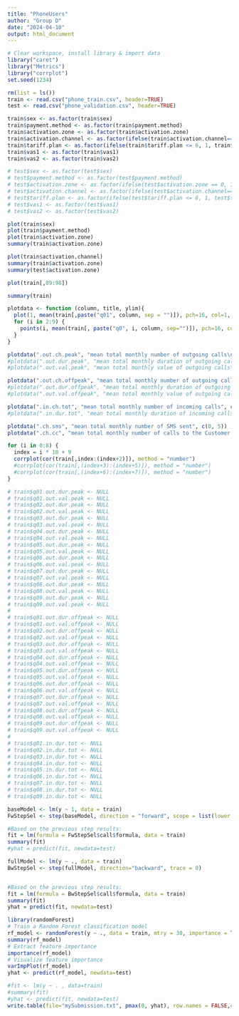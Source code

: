 ```yaml
---
title: "PhoneUsers"
author: "Group D"
date: "2024-04-10"
output: html_document
---
```


```r
# Clear workspace, install library & import data
library("caret")
library("Metrics")
library("corrplot")
set.seed(1234)
```

```r
rm(list = ls())
train <- read.csv("phone_train.csv", header=TRUE)
test <- read.csv("phone_validation.csv", header=TRUE)

train$sex <- as.factor(train$sex)
train$payment.method <- as.factor(train$payment.method)
train$activation.zone <- as.factor(train$activation.zone)
train$activation.channel <- as.factor(ifelse(train$activation.channel==5, 1, 0)) #Merge
train$tariff.plan <- as.factor(ifelse(train$tariff.plan <= 6, 1, train$tariff.plan)) #Merge
train$vas1 <- as.factor(train$vas1)
train$vas2 <- as.factor(train$vas2)

# test$sex <- as.factor(test$sex)
# test$payment.method <- as.factor(test$payment.method)
# test$activation.zone <- as.factor(ifelse(test$activation.zone == 0, 1, test$activation.zone))
# test$activation.channel <- as.factor(ifelse(test$activation.channel==5, 1, 0)) #Merge
# test$tariff.plan <- as.factor(ifelse(test$tariff.plan <= 6, 1, test$tariff.plan)) #Merge
# test$vas1 <- as.factor(test$vas1)
# test$vas2 <- as.factor(test$vas2)
```

```r
plot(train$sex)
plot(train$payment.method)
plot(train$activation.zone)
summary(train$activation.zone)

plot(train$activation.channel)
summary(train$activation.zone)
summary(test$activation.zone)

plot(train[,89:98])

summary(train)
```

```r
plotdata <- function (column, title, ylim){
  plot(1, mean(train[,paste("q01", column, sep = "")]), pch=16, col=1, xlab = "Month", ylab = "Value", main = title, xlim = c(1, 9), ylim = ylim)
  for (i in 2:9) {
    points(i, mean(train[, paste("q0", i, column, sep="")]), pch=16, col=i)
  }
}
```



```r
plotdata(".out.ch.peak", "mean total monthly number of outgoing calls\nat times when the tariff is highest", c(50, 110))
#plotdata(".out.dur.peak", "mean total monthly duration of outgoing calls\nat times when the tariff is highest", c(5000, 13000))
#plotdata(".out.val.peak", "mean total monthly value of outgoing calls\nat times when the tariff is highest", c(25, 60))

plotdata(".out.ch.offpeak", "mean total monthly number of outgoing calls during off-peak hours", c(0, 10))
#plotdata(".out.dur.offpeak", "mean total monthly duration of outgoing calls during off-peak hours", c(300, 900))
#plotdata(".out.val.offpeak", "mean total monthly value of outgoing calls during off-peak hours", c(0, 4))

plotdata(".in.ch.tot", "mean total monthly number of incoming calls", c(50, 100))
#plotdata(".in.dur.tot", "mean total monthly duration of incoming calls", c(4000, 9000))

plotdata(".ch.sms", "mean total monthly number of SMS sent", c(0, 5))
plotdata(".ch.cc", "mean total monthly number of calls to the Customer Service Centre", c(0, 1))
```

```r
for (i in 0:8) {
  index = i * 10 + 9
  corrplot(cor(train[,index:(index+2)]), method = "number")
  #corrplot(cor(train[,(index+3):(index+5)]), method = "number")
  #corrplot(cor(train[,(index+6):(index+7)]), method = "number")
}
```

```r
# train$q01.out.dur.peak <- NULL
# train$q01.out.val.peak <- NULL
# train$q02.out.dur.peak <- NULL
# train$q02.out.val.peak <- NULL
# train$q03.out.dur.peak <- NULL
# train$q03.out.val.peak <- NULL
# train$q04.out.dur.peak <- NULL
# train$q04.out.val.peak <- NULL
# train$q05.out.dur.peak <- NULL
# train$q05.out.val.peak <- NULL
# train$q06.out.dur.peak <- NULL
# train$q06.out.val.peak <- NULL
# train$q07.out.dur.peak <- NULL
# train$q07.out.val.peak <- NULL
# train$q08.out.dur.peak <- NULL
# train$q08.out.val.peak <- NULL
# train$q09.out.dur.peak <- NULL
# train$q09.out.val.peak <- NULL
# 
# train$q01.out.dur.offpeak <- NULL
# train$q01.out.val.offpeak <- NULL
# train$q02.out.dur.offpeak <- NULL
# train$q02.out.val.offpeak <- NULL
# train$q03.out.dur.offpeak <- NULL
# train$q03.out.val.offpeak <- NULL
# train$q04.out.dur.offpeak <- NULL
# train$q04.out.val.offpeak <- NULL
# train$q05.out.dur.offpeak <- NULL
# train$q05.out.val.offpeak <- NULL
# train$q06.out.dur.offpeak <- NULL
# train$q06.out.val.offpeak <- NULL
# train$q07.out.dur.offpeak <- NULL
# train$q07.out.val.offpeak <- NULL
# train$q08.out.dur.offpeak <- NULL
# train$q08.out.val.offpeak <- NULL
# train$q09.out.dur.offpeak <- NULL
# train$q09.out.val.offpeak <- NULL
# 
# train$q01.in.dur.tot <- NULL
# train$q02.in.dur.tot <- NULL
# train$q03.in.dur.tot <- NULL
# train$q04.in.dur.tot <- NULL
# train$q05.in.dur.tot <- NULL
# train$q06.in.dur.tot <- NULL
# train$q07.in.dur.tot <- NULL
# train$q08.in.dur.tot <- NULL
# train$q09.in.dur.tot <- NULL

```

```r
baseModel <- lm(y ~ 1, data = train)
FwStepSel <- step(baseModel, direction = "forward", scope = list(lower = baseModel, upper = lm(y ~ ., data = train)), trace = 0)

#Based on the previous step results:
fit = lm(formula = FwStepSel$call$formula, data = train)
summary(fit)
#yhat = predict(fit, newdata=test)
```

```r
fullModel <- lm(y ~ ., data = train)
BwStepSel <- step(fullModel, direction="backward", trace = 0)


#Based on the previous step results:
fit = lm(formula = BwStepSel$call$formula, data = train)
summary(fit)
yhat = predict(fit, newdata=test)
```

```r
library(randomForest)
# Train a Random Forest classification model
rf_model <- randomForest(y ~ ., data = train, mtry = 30, importance = TRUE)
summary(rf_model)
# Extract feature importance
importance(rf_model)
# Visualize feature importance
varImpPlot(rf_model)
yhat <- predict(rf_model, newdata=test)
```

```r
#fit <- lm(y ~ . , data=train)
#summary(fit)
#yhat <- predict(fit, newdata=test)
write.table(file="mySubmission.txt", pmax(0, yhat), row.names = FALSE,col.names = FALSE)
```
